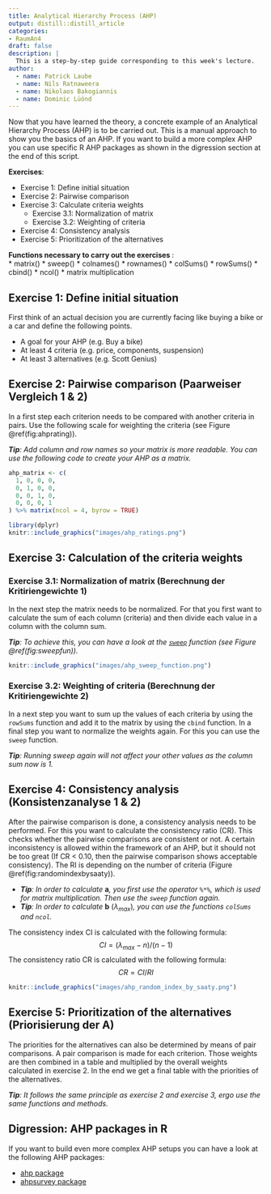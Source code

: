 ```yaml
---
title: Analytical Hierarchy Process (AHP)
output: distill::distill_article
categories:
- RaumAn4
draft: false
description: |
  This is a step-by-step guide corresponding to this week's lecture.
author:
  - name: Patrick Laube
  - name: Nils Ratnaweera
  - name: Nikolaos Bakogiannis
  - name: Dominic Lüönd
---
```



Now that you have learned the theory, a concrete example of an Analytical Hierarchy Process (AHP) is to be carried out. This is a manual approach to show you the basics of an AHP. If you want to build a more complex AHP you can use specific R AHP packages as shown in the digression section at the end of this script.

**Exercises**: 

- Exercise 1: Define initial situation
- Exercise 2: Pairwise comparison
- Exercise 3: Calculate criteria weights
  - Exercise 3.1: Normalization of matrix
  - Exercise 3.2: Weighting of criteria
- Exercise 4: Consistency analysis
- Exercise 5: Prioritization of the alternatives

**Functions necessary to carry out the exercises **:  
* matrix()
* sweep()
* colnames()
* rownames()
* colSums()
* rowSums()
* cbind()
* ncol()
* matrix multiplication


## Exercise 1: Define initial situation 

First think of an actual decision you are currently facing like buying a bike or a car and define the following points.

* A goal for your AHP (e.g. Buy a bike)
* At least 4 criteria (e.g. price, components, suspension)
* At least 3 alternatives (e.g. Scott Genius)


## Exercise 2: Pairwise comparison (Paarweiser Vergleich 1 & 2)

In a first step each criterion needs to be compared with another criteria in pairs. Use the following scale for weighting the criteria (see Figure \@ref(fig:ahprating)). 

***Tip**: Add column and row names so your matrix is more readable. You can use the following code to create your AHP as a matrix.*

```r
ahp_matrix <- c(
  1, 0, 0, 0,
  0, 1, 0, 0,
  0, 0, 1, 0,
  0, 0, 0, 1
) %>% matrix(ncol = 4, byrow = TRUE) 
```

```r
library(dplyr)
knitr::include_graphics("images/ahp_ratings.png")
```

## Exercise 3: Calculation of the criteria weights 

### Exercise 3.1: Normalization of matrix (Berechnung der Kritiriengewichte 1)

In the next step the matrix needs to be normalized. For that you first want to calculate the sum of each column (criteria) and then divide each value in a column with the column sum.  

***Tip**: To achieve this, you can have a look at the [`sweep`](https://www.rdocumentation.org/packages/base/versions/3.6.2/topics/sweep) function (see Figure \@ref(fig:sweepfun)).*

```r
knitr::include_graphics("images/ahp_sweep_function.png")
```

### Exercise 3.2: Weighting of criteria (Berechnung der Kritiriengewichte 2)

In a next step you want to sum up the values of each criteria by using the `rowSums` function and add it to the matrix by using the `cbind` function. In a final step you  want to normalize the weights again. For this you can use the `sweep` function.

***Tip**: Running sweep again will not affect your other values as the column sum now is 1.*

\newpage

## Exercise 4: Consistency analysis (Konsistenzanalyse 1 & 2)

After the pairwise comparison is done, a consistency analysis needs to be performed. For this you want to calculate the consistency ratio (CR). This checks whether the pairwise comparisons are consistent or not. A certain inconsistency is allowed within the framework of an AHP, but it should not be too great (If CR < 0.10, then the pairwise comparison shows acceptable consistency). The RI is depending on the number of criteria (Figure \@ref(fig:randomindexbysaaty)).

* ***Tip**: In order to calculate* **a***, you first use the operator* `%*%`*, which is used for matrix multiplication. Then use the `sweep` function again.*
* ***Tip**: In order to calculate* **b** ($\lambda_{max}$)*, you can use the functions `colSums` and `ncol`.*

The consistency index CI is calculated with the following formula: $$CI = (\lambda_{max} - n) / (n - 1)$$
The consistency ratio CR is calculated with the following formula: $$CR = CI / RI$$

```r
knitr::include_graphics("images/ahp_random_index_by_saaty.png")
```

\newpage

## Exercise 5: Prioritization of the alternatives (Priorisierung der A)

The priorities for the alternatives can also be determined by means of pair comparisons. A pair comparison is made for each criterion. Those weights are then combined in a table and multiplied by the overall weights calculated in exercise 2. In the end we get a final table with the priorities of the alternatives. 

***Tip**: It follows the same principle as exercise 2 and exercise 3, ergo use the same functions and methods.*


## Digression: AHP packages in R
If you want to build even more complex AHP setups you can have a look at the following AHP packages:

* [ahp package](https://www.r-bloggers.com/2016/01/analytic-hierarchy-process-ahp-with-the-ahp-package/)
* [ahpsurvey package](https://cran.r-project.org/web/packages/ahpsurvey/vignettes/my-vignette.html)


